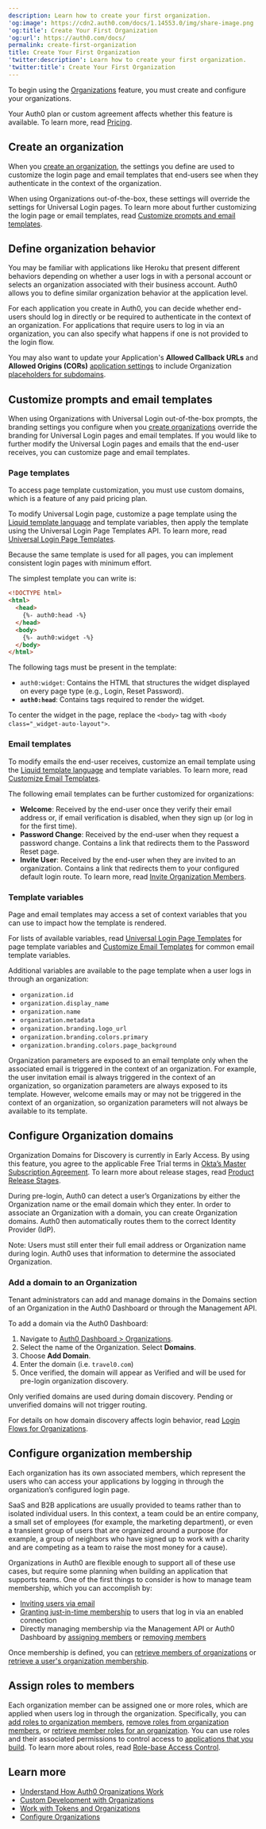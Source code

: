 ```yaml
---
description: Learn how to create your first organization.
'og:image': https://cdn2.auth0.com/docs/1.14553.0/img/share-image.png
'og:title': Create Your First Organization
'og:url': https://auth0.com/docs/
permalink: create-first-organization
title: Create Your First Organization
'twitter:description': Learn how to create your first organization.
'twitter:title': Create Your First Organization
---
```

To begin using the [Organizations](/docs/manage-users/organizations/organizations-overview) feature, you must create and configure your organizations.

<Card title="Availability varies by Auth0 plan">

Your Auth0 plan or custom agreement affects whether this feature is available. To learn more, read [Pricing](https://auth0.com/pricing).

</Card>

## Create an organization

When you [create an organization](/docs/manage-users/organizations/configure-organizations/create-organizations), the settings you define are used to customize the login page and email templates that end-users see when they authenticate in the context of the organization.

When using Organizations out-of-the-box, these settings will override the settings for <Tooltip tip="Universal Login: Your application redirects to Universal Login, hosted on Auth0's Authorization Server, to verify a user's identity." cta="View Glossary" href="/docs/glossary?term=Universal+Login">Universal Login</Tooltip> pages. To learn more about further customizing the login page or email templates, read [Customize prompts and email templates](#customize-prompts-and-email-templates).

## Define organization behavior

You may be familiar with applications like Heroku that present different behaviors depending on whether a user logs in with a personal account or selects an organization associated with their business account. Auth0 allows you to define similar organization behavior at the application level.

For each application you create in Auth0, you can decide whether end-users should log in directly or be required to authenticate in the context of an organization. For applications that require users to log in via an organization, you can also specify what happens if one is not provided to the login flow.

You may also want to update your Application's **Allowed Callback URLs** and **Allowed Origins (CORs)** [application settings](/docs/get-started/applications/application-settings) to include Organization [placeholders for subdomains](/docs/get-started/applications/wildcards-for-subdomains).

## Customize prompts and email templates

When using Organizations with Universal Login out-of-the-box prompts, the branding settings you configure when you [create organizations](/docs/manage-users/organizations/configure-organizations/create-organizations) override the branding for Universal Login pages and email templates. If you would like to further modify the Universal Login pages and emails that the end-user receives, you can customize page and email templates.

### Page templates

<Callout icon="file-lines" color="#0EA5E9" iconType="regular">

To access page template customization, you must use custom domains, which is a feature of any paid pricing plan.

</Callout>

To modify Universal Login page, customize a page template using the [Liquid template language](https://shopify.github.io/liquid/) and template variables, then apply the template using the Universal Login Page Templates API. To learn more, read [Universal Login Page Templates](/docs/customize/login-pages/universal-login/customize-templates).

Because the same template is used for all pages, you can implement consistent login pages with minimum effort.

The simplest template you can write is:

```html lines
<!DOCTYPE html>
<html>
  <head>
    {%- auth0:head -%}
  </head>
  <body>
    {%- auth0:widget -%}
  </body>
</html>
```

The following tags must be present in the template:

* `auth0:widget`: Contains the HTML that structures the widget displayed on every page type (e.g., Login, Reset Password).
* **`auth0:head`**: Contains tags required to render the widget.

To center the widget in the page, replace the `<body>` tag with `<body class="_widget-auto-layout">`.

### Email templates

To modify emails the end-user receives, customize an email template using the [Liquid template language](https://shopify.github.io/liquid/) and template variables. To learn more, read [Customize Email Templates](/docs/customize/email/email-templates).

The following email templates can be further customized for organizations:

* **Welcome**: Received by the end-user once they verify their email address or, if email verification is disabled, when they sign up (or log in for the first time).
* **Password Change**: Received by the end-user when they request a password change. Contains a link that redirects them to the Password Reset page.
* **Invite User**: Received by the end-user when they are invited to an organization. Contains a link that redirects them to your configured default login route. To learn more, read [Invite Organization Members](/docs/manage-users/organizations/configure-organizations/invite-members).

### Template variables

Page and email templates may access a set of context variables that you can use to impact how the template is rendered.

For lists of available variables, read [Universal Login Page Templates](/docs/customize/login-pages/universal-login/customize-templates) for page template variables and [Customize Email Templates](/docs/customize/email/email-templates) for common email template variables.

Additional variables are available to the page template when a user logs in through an organization:

* `organization.id`
* `organization.display_name`
* `organization.name`
* `organization.metadata`
* `organization.branding.logo_url`
* `organization.branding.colors.primary`
* `organization.branding.colors.page_background`

<Callout icon="file-lines" color="#0EA5E9" iconType="regular">

Organization parameters are exposed to an email template only when the associated email is triggered in the context of an organization. For example, the user invitation email is always triggered in the context of an organization, so organization parameters are always exposed to its template. However, welcome emails may or may not be triggered in the context of an organization, so organization parameters will not always be available to its template.

</Callout>

## Configure Organization domains

<Warning>

Organization Domains for Discovery is currently in Early Access. By using this feature, you agree to the applicable Free Trial terms in [Okta’s Master Subscription Agreement](https://www.okta.com/legal). To learn more about release stages, read [Product Release Stages](/docs/troubleshoot/product-lifecycle/product-release-stages).

</Warning>

During pre-login, Auth0 can detect a user’s Organizations by either the Organization name or the email domain which they enter. In order to associate an Organization with a domain, you can create Organization domains. Auth0 then automatically routes them to the correct Identity Provider (IdP).

<Note>
Note: Users must still enter their full email address or Organization name during login. Auth0 uses that information to determine the associated Organization.
</Note>

### Add a domain to an Organization
Tenant administrators can add and manage domains in the Domains section of an Organization in the Auth0 Dashboard or through the Management API.

To add a domain via the Auth0 Dashboard:

1. Navigate to [Auth0 Dashboard > Organizations](https://manage.auth0.com/#/organizations).
2. Select the name of the Organization. Select **Domains**.
3. Choose **Add Domain**.
4. Enter the domain (i.e. `travel0.com`)
5. Once verified, the domain will appear as Verified and will be used for pre-login organization discovery.
  <Note>
  Only verified domains are used during domain discovery. Pending or unverified domains will not trigger routing.
  </Note>

  For details on how domain discovery affects login behavior, read [Login Flows for Organizations](https://auth0.com/docs/manage-users/organizations/login-flows-for-organizations).

## Configure organization membership

Each organization has its own associated members, which represent the users who can access your applications by logging in through the organization’s configured login page.

SaaS and B2B applications are usually provided to teams rather than to isolated individual users. In this context, a team could be an entire company, a small set of employees (for example, the marketing department), or even a transient group of users that are organized around a purpose (for example, a group of neighbors who have signed up to work with a charity and are competing as a team to raise the most money for a cause).

Organizations in Auth0 are flexible enough to support all of these use cases, but require some planning when building an application that supports teams. One of the first things to consider is how to manage team membership, which you can accomplish by:

* [Inviting users via email](/docs/manage-users/organizations/configure-organizations/invite-members)
* [Granting just-in-time membership](/docs/manage-users/organizations/configure-organizations/grant-just-in-time-membership) to users that log in via an enabled connection
* Directly managing membership via the <Tooltip tip="Management API: A product to allow customers to perform administrative tasks." cta="View Glossary" href="/docs/glossary?term=Management+API">Management API</Tooltip> or <Tooltip tip="Management API: A product to allow customers to perform administrative tasks." cta="View Glossary" href="/docs/glossary?term=Auth0+Dashboard">Auth0 Dashboard</Tooltip> by [assigning members](/docs/manage-users/organizations/configure-organizations/assign-members) or [removing members](/docs/manage-users/organizations/configure-organizations/remove-members)

Once membership is defined, you can [retrieve members of organizations](/docs/manage-users/organizations/configure-organizations/retrieve-members) or [retrieve a user's organization membership](/docs/manage-users/organizations/configure-organizations/retrieve-user-membership).

## Assign roles to members

Each organization member can be assigned one or more roles, which are applied when users log in through the organization. Specifically, you can [add roles to organization members](/docs/manage-users/organizations/configure-organizations/add-member-roles), [remove roles from organization members](/docs/manage-users/organizations/configure-organizations/remove-member-roles), or [retrieve member roles for an organization](/docs/manage-users/organizations/configure-organizations/retrieve-member-roles). You can use roles and their associated permissions to control access to [applications that you build](/docs/manage-users/organizations/custom-development). To learn more about roles, read [Role-base Access Control](/docs/manage-users/access-control/rbac).

## Learn more

* [Understand How Auth0 Organizations Work](/docs/manage-users/organizations/organizations-overview)
* [Custom Development with Organizations](/docs/manage-users/organizations/custom-development)
* [Work with Tokens and Organizations](/docs/manage-users/organizations/using-tokens)
* [Configure Organizations](/docs/manage-users/organizations/configure-organizations)